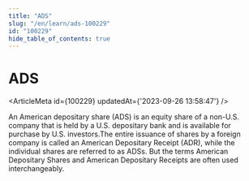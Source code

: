 ```yaml
---
title: "ADS"
slug: "/en/learn/ads-100229"
id: "100229"
hide_table_of_contents: true
---
```



# ADS

<ArticleMeta id={100229} updatedAt={'2023-09-26 13:58:47'} />
<div className='border-solid border-b border-t-0 my-4 border-[var(--ifm-color-gray-300)]' />

An American depositary share (ADS) is an equity share of a non-U.S. company that is held by a U.S. depositary bank and is available for purchase by U.S. investors.The entire issuance of shares by a foreign company is called an American Depositary Receipt (ADR), while the individual shares are referred to as ADSs. But the terms American Depositary Shares and American Depositary Receipts are often used interchangeably.
